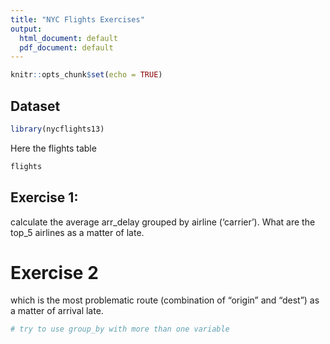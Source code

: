 ```yaml
---
title: "NYC Flights Exercises"
output:
  html_document: default
  pdf_document: default
---
```


```r
knitr::opts_chunk$set(echo = TRUE)
```

## Dataset

```r
library(nycflights13)
```

Here the flights table

```r
flights
```

## Exercise 1: 

calculate the average arr_delay grouped by airline ('carrier'). What are the top_5 
airlines as a matter of late.

# Exercise 2

which is the most problematic route (combination of "origin" and "dest") as a matter of arrival late.

```r
# try to use group_by with more than one variable
```

